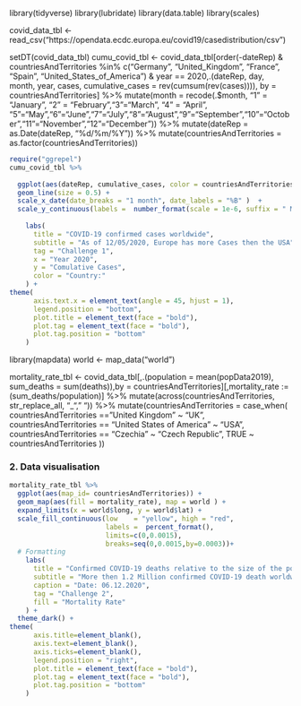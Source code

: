 library(tidyverse)
library(lubridate)
library(data.table)
library(scales)

covid_data_tbl <- read_csv("https://opendata.ecdc.europa.eu/covid19/casedistribution/csv")


setDT(covid_data_tbl)
cumu_covid_tbl <- covid_data_tbl[order(-dateRep) & countriesAndTerritories %in% c("Germany", "United_Kingdom", "France", "Spain", "United_States_of_America") & year == 2020,.(dateRep, day, month, year, cases, cumulative_cases = rev(cumsum(rev(cases)))), by = countriesAndTerritories] %>%
  mutate(month = recode(.$month, "1" = "January", "2" = "February","3"="March", "4" = "April", "5"="May","6"="June","7"="July","8"="August","9"="September","10"="October","11"="November","12"="December")) %>%
  mutate(dateRep = as.Date(dateRep, "%d/%m/%Y")) %>% 
  mutate(countriesAndTerritories = as.factor(countriesAndTerritories)) 


```r
require("ggrepel")
cumu_covid_tbl %>%
  
  ggplot(aes(dateRep, cumulative_cases, color = countriesAndTerritories)) +
  geom_line(size = 0.5) +
  scale_x_date(date_breaks = "1 month", date_labels = "%B" )  +
  scale_y_continuous(labels =  number_format(scale = 1e-6, suffix = " M")) +
 
    labs(
      title = "COVID-19 confirmed cases worldwide",
      subtitle = "As of 12/05/2020, Europe has more Cases then the USA",
      tag = "Challenge 1",
      x = "Year 2020",
      y = "Comulative Cases",
      color = "Country:"
    ) + 
theme(
      axis.text.x = element_text(angle = 45, hjust = 1),
      legend.position = "bottom",
      plot.title = element_text(face = "bold"),
      plot.tag = element_text(face = "bold"),
      plot.tag.position = "bottom"
    )
```


library(mapdata)
world <- map_data("world")

mortality_rate_tbl <- covid_data_tbl[,.(population = mean(popData2019), sum_deaths = sum(deaths)),by = countriesAndTerritories][,mortality_rate :=(sum_deaths/population)] %>% 
  mutate(across(countriesAndTerritories, str_replace_all, "_", " ")) %>%
  mutate(countriesAndTerritories = case_when(
    countriesAndTerritories == "United Kingdom" ~ "UK",
    countriesAndTerritories == "United States of America" ~ "USA",
    countriesAndTerritories == "Czechia" ~ "Czech Republic",
    TRUE ~ countriesAndTerritories
  ))

### 2. Data visualisation
```r

mortality_rate_tbl %>% 
  ggplot(aes(map_id= countriesAndTerritories)) +
  geom_map(aes(fill = mortality_rate), map = world ) +
  expand_limits(x = world$long, y = world$lat) +
  scale_fill_continuous(low    = "yellow", high = "red",
                        labels =  percent_format(),
                        limits=c(0,0.0015),
                        breaks=seq(0,0.0015,by=0.0003))+
  # Formatting
    labs(
      title = "Confirmed COVID-19 deaths relative to the size of the population",
      subtitle = "More then 1.2 Million confirmed COVID-19 death worldwide",
      caption = "Date: 06.12.2020",
      tag = "Challenge 2",
      fill = "Mortality Rate"
    ) + 
  theme_dark() +
theme(
      axis.title=element_blank(),
      axis.text=element_blank(),
      axis.ticks=element_blank(),
      legend.position = "right",
      plot.title = element_text(face = "bold"),
      plot.tag = element_text(face = "bold"),
      plot.tag.position = "bottom"
    )
```